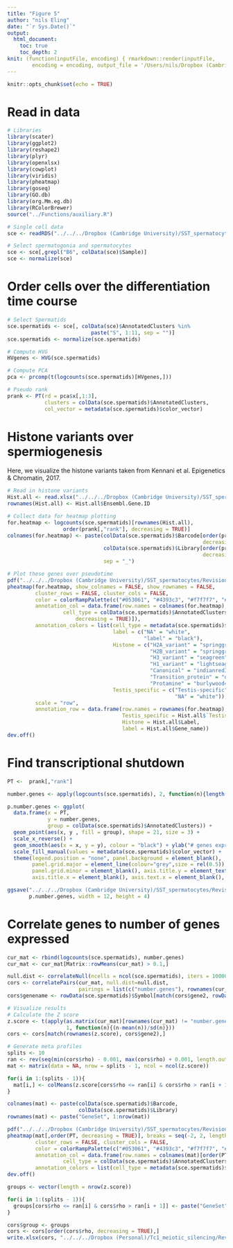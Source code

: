 ```yaml
---
title: "Figure 5"
author: "nils Eling"
date: "`r Sys.Date()`"
output: 
  html_document:
    toc: true
    toc_depth: 2
knit: (function(inputFile, encoding) { rmarkdown::render(inputFile, 
        encoding = encoding, output_file = '/Users/nils/Dropbox (Cambridge University)/SST_spermatocytes/Analysis/Figures/Fig_5/Fig_5.html') })
---
```


```r
knitr::opts_chunk$set(echo = TRUE)
```

# Read in data

```r
# Libraries
library(scater)
library(ggplot2)
library(reshape2)
library(plyr)
library(openxlsx)
library(cowplot)
library(viridis)
library(pheatmap)
library(goseq)
library(GO.db)
library(org.Mm.eg.db)
library(RColorBrewer)
source("../Functions/auxiliary.R")

# Single cell data
sce <- readRDS("../../../Dropbox (Cambridge University)/SST_spermatocytes/Analysis/data/10X_data/SCE_all.rds")

# Select spermatogonia and spermatocytes
sce <- sce[,grepl("B6", colData(sce)$Sample)]
sce <- normalize(sce)
```

# Order cells over the differentiation time course

```r
# Select Spermatids
sce.spermatids <- sce[, colData(sce)$AnnotatedClusters %in% 
                           paste("S", 1:11, sep = "")]
sce.spermatids <- normalize(sce.spermatids)

# Compute HVG
HVgenes <- HVG(sce.spermatids)

# Compute PCA
pca <- prcomp(t(logcounts(sce.spermatids)[HVgenes,]))

# Pseudo rank
prank <- PT(rd = pca$x[,1:3], 
            clusters = colData(sce.spermatids)$AnnotatedClusters,
            col_vector = metadata(sce.spermatids)$color_vector)
```

# Histone variants over spermiogenesis

Here, we visualize the histone variants taken from Kennani et al. Epigenetics & Chromatin, 2017.

```r
# Read in histone variants
Hist.all <- read.xlsx("../../../Dropbox (Cambridge University)/SST_spermatocytes/Analysis/Figures/Fig_5/Mouse_histones_annotated.xlsx")
rownames(Hist.all) <- Hist.all$Ensembl.Gene.ID

# Collect data for heatmap plotting
for.heatmap <- logcounts(sce.spermatids)[rownames(Hist.all),
                  order(prank[,"rank"], decreasing = TRUE)]
colnames(for.heatmap) <- paste(colData(sce.spermatids)$Barcode[order(prank[,"rank"],
                                                               decreasing = TRUE)],
                               colData(sce.spermatids)$Library[order(prank[,"rank"],
                                                               decreasing = TRUE)],
                               sep = "_")

# Plot these genes over pseudotime
pdf("../../../Dropbox (Cambridge University)/SST_spermatocytes/Revisions/Results/New_figures/Supplemental_figures/Fig_S8/HistoneVariants.pdf", onefile = FALSE)
pheatmap(for.heatmap, show_colnames = FALSE, show_rownames = FALSE,
         cluster_rows = FALSE, cluster_cols = FALSE, 
         color = colorRampPalette(c("#053061", "#4393c3", "#f7f7f7", "#d6604d", "#67001f"))(100),
         annotation_col = data.frame(row.names = colnames(for.heatmap),
                  cell_type = colData(sce.spermatids)$AnnotatedClusters[order(prank[,"rank"],
                      decreasing = TRUE)]),
         annotation_colors = list(cell_type = metadata(sce.spermatids)$color_vector,
                                  label = c("NA" = "white",
                                            "label" = "black"),
                                  Histone = c("H2A_variant" = "springgreen",
                                              "H2B_variant" = "springgreen3",
                                              "H3_variant" = "seagreen",
                                              "H1_variant" = "lightseagreen",
                                              "Canonical" = "indianred3",
                                              "Transition_protein" = "darkorange4",
                                              "Protamine" = "burlywood4"),
                                  Testis_specific = c("Testis-specific" = "sienna1",
                                                      "NA" = "white")), 
         scale = "row",
         annotation_row = data.frame(row.names = rownames(for.heatmap),
                                     Testis_specific = Hist.all$`Testis-specific`,
                                     Histone = Hist.all$Label,
                                     label = Hist.all$Gene_name))
dev.off()
```

# Find transcriptional shutdown

```r
PT <-  prank[,"rank"]

number.genes <- apply(logcounts(sce.spermatids), 2, function(n){length(which(n>0))})

p.number.genes <- ggplot(
  data.frame(x = PT,
             y = number.genes,
             group = colData(sce.spermatids)$AnnotatedClusters)) + 
  geom_point(aes(x, y , fill = group), shape = 21, size = 3) +
  scale_x_reverse() + 
  geom_smooth(aes(x = x, y = y), colour = "black") + ylab("# genes expressed") +
  scale_fill_manual(values = metadata(sce.spermatids)$color_vector) + 
  theme(legend.position = "none", panel.background = element_blank(), 
        panel.grid.major = element_line(colour="grey",size = rel(0.5)), 
        panel.grid.minor = element_blank(), axis.title.y = element_text(size = 15), 
        axis.title.x = element_blank(), axis.text.x = element_blank(), axis.ticks.x = element_blank())

ggsave("../../../Dropbox (Cambridge University)/SST_spermatocytes/Revisions/Results/New_figures/Fig_6/NoGenes.pdf", 
       p.number.genes, width = 12, height = 4)
```

# Correlate genes to number of genes expressed

```r
cur_mat <- rbind(logcounts(sce.spermatids), number.genes)
cur_mat <- cur_mat[Matrix::rowMeans(cur_mat) > 0.1,]

null.dist <- correlateNull(ncells = ncol(sce.spermatids), iters = 100000)
cors <- correlatePairs(cur_mat, null.dist=null.dist, 
                       pairings = list(c("number.genes"), rownames(cur_mat)))
cors$genename <- rowData(sce.spermatids)$Symbol[match(cors$gene2, rowData(sce.spermatids)$ID)]

# Visualize results
# Calculate the Z score
z.score <- t(apply(as.matrix(cur_mat)[rownames(cur_mat) != "number.genes",],
                   1, function(n){(n-mean(n))/sd(n)}))
cors <- cors[match(rownames(z.score), cors$gene2),]

# Generate meta profiles 
splits <- 10
ran <- rev(seq(min(cors$rho) - 0.001, max(cors$rho) + 0.001, length.out = splits))
mat <- matrix(data = NA, nrow = splits - 1, ncol = ncol(z.score))

for(i in 1:(splits - 1)){
  mat[i,] <- colMeans(z.score[cors$rho <= ran[i] & cors$rho > ran[i + 1],])
}

colnames(mat) <- paste(colData(sce.spermatids)$Barcode,
                       colData(sce.spermatids)$Library)
rownames(mat) <- paste("GeneSet", 1:nrow(mat))

pdf("../../../Dropbox (Cambridge University)/SST_spermatocytes/Revisions/Results/New_figures/Fig_6/TranscriptionalShotdown.pdf", onefile = FALSE)
pheatmap(mat[,order(PT, decreasing = TRUE)], breaks = seq(-2, 2, length.out = 100),
         cluster_rows = FALSE, cluster_cols = FALSE, 
         color = colorRampPalette(c("#053061", "#4393c3", "#f7f7f7", "#d6604d", "#67001f"))(100),
         annotation_col = data.frame(row.names = colnames(mat)[order(PT, decreasing = TRUE)],
                  cell_type = colData(sce.spermatids)$AnnotatedClusters[order(PT, decreasing = TRUE)]),
         annotation_colors = list(cell_type = metadata(sce.spermatids)$color_vector), show_colnames = FALSE)
dev.off()

groups <- vector(length = nrow(z.score))

for(i in 1:(splits - 1)){
  groups[cors$rho <= ran[i] & cors$rho > ran[i + 1]] <- paste("GeneSet", i)
}

cors$group <- groups
cors <- cors[order(cors$rho, decreasing = TRUE),]
write.xlsx(cors, "../../../Dropbox (Personal)/Tc1_meiotic_silencing/Revisions/Figures/Supplemental Tables/Table_S10.xlsx")
```